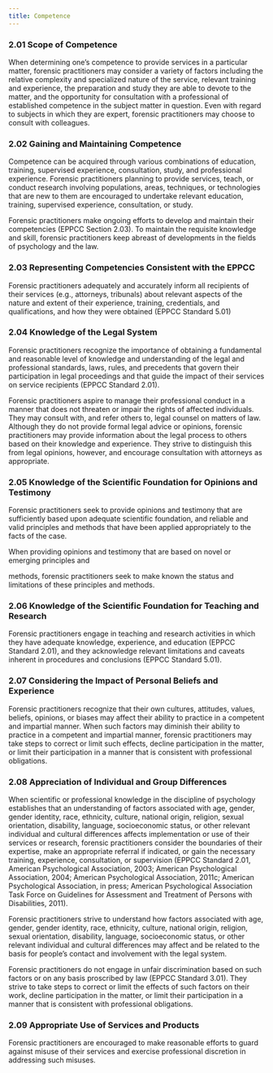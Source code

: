 ```yaml
---
title: Competence
---
```


### 2.01 Scope of Competence 
When determining one's competence to provide services in a particular matter, forensic practitioners may consider a variety of factors including the relative complexity and specialized nature of the service, relevant training and experience, the preparation and study they are able to devote to the matter, and the opportunity for consultation with a professional of established competence in the subject matter in question. Even with regard to subjects in which they are expert, forensic practitioners may choose to consult with colleagues.

### 2.02 Gaining and Maintaining Competence
Competence can be acquired through various combinations of education, training, supervised experience, consultation, study, and professional experience. Forensic practitioners planning to provide services, teach, or conduct research involving populations, areas, techniques, or technologies that are new to them are encouraged to undertake relevant education, training, supervised experience, consultation, or study.

Forensic practitioners make ongoing efforts to develop and maintain their competencies (EPPCC Section 2.03). To maintain the requisite knowledge and skill, forensic practitioners keep abreast of developments in the fields of psychology and the law.

### 2.03 Representing Competencies Consistent with the EPPCC
Forensic practitioners adequately and accurately inform all recipients of their services (e.g., attorneys, tribunals) about relevant aspects of the nature and extent of their experience, training, credentials, and qualifications, and how they were obtained (EPPCC Standard 5.01)

### 2.04 Knowledge of the Legal System 
Forensic practitioners recognize the importance of obtaining a fundamental and reasonable level of knowledge and understanding of the legal and professional standards, laws, rules, and precedents that govern their participation in legal proceedings and that guide the impact of their services on service recipients (EPPCC Standard 2.01).

Forensic practitioners aspire to manage their professional conduct in a manner that does not threaten or impair the rights of affected individuals. They may consult with, and refer others to, legal counsel on matters of law. Although they do not provide formal legal advice or opinions, forensic practitioners may provide information about the legal process to others based on their knowledge and experience. They strive to distinguish this from legal opinions, however, and encourage consultation with attorneys as appropriate.

### 2.05 Knowledge of the Scientific Foundation for Opinions and Testimony
Forensic practitioners seek to provide opinions and testimony that are sufficiently based upon adequate scientific foundation, and reliable and valid principles and methods that have been applied appropriately to the facts of the case.

When providing opinions and testimony that are based on novel or emerging principles and

methods, forensic practitioners seek to make known the status and limitations of these principles and methods.

### 2.06 Knowledge of the Scientific Foundation for Teaching and Research 
Forensic practitioners engage in teaching and research activities in which they have adequate knowledge, experience, and education (EPPCC Standard 2.01), and they acknowledge relevant limitations and caveats inherent in procedures and conclusions (EPPCC Standard 5.01).

### 2.07 Considering the Impact of Personal Beliefs and Experience 
Forensic practitioners recognize that their own cultures, attitudes, values, beliefs, opinions, or biases may affect their ability to practice in a competent and impartial manner. When such factors may diminish their ability to practice in a competent and impartial manner, forensic practitioners may take steps to correct or limit such effects, decline participation in the matter, or limit their participation in a manner that is consistent with professional obligations.

### 2.08 Appreciation of Individual and Group Differences 
When scientific or professional knowledge in the discipline of psychology establishes that an understanding of factors associated with age, gender, gender identity, race, ethnicity, culture, national origin, religion, sexual orientation, disability, language, socioeconomic status, or other relevant individual and cultural differences affects implementation or use of their services or research, forensic practitioners consider the boundaries of their expertise, make an appropriate referral if indicated, or gain the necessary training, experience, consultation, or supervision (EPPCC Standard 2.01, American Psychological Association, 2003; American Psychological Association, 2004; American Psychological Association, 2011c; American Psychological Association, in press; American Psychological Association Task Force on Guidelines for Assessment and Treatment of Persons with Disabilities, 2011).

Forensic practitioners strive to understand how factors associated with age, gender, gender identity, race, ethnicity, culture, national origin, religion, sexual orientation, disability, language, socioeconomic status, or other relevant individual and cultural differences may affect and be related to the basis for people's contact and involvement with the legal system.

Forensic practitioners do not engage in unfair discrimination based on such factors or on any basis proscribed by law (EPPCC Standard 3.01). They strive to take steps to correct or limit the effects of such factors on their work, decline participation in the matter, or limit their participation in a manner that is consistent with professional obligations.

### 2.09 Appropriate Use of Services and Products 
Forensic practitioners are encouraged to make reasonable efforts to guard against misuse of their services and exercise professional discretion in addressing such misuses.
